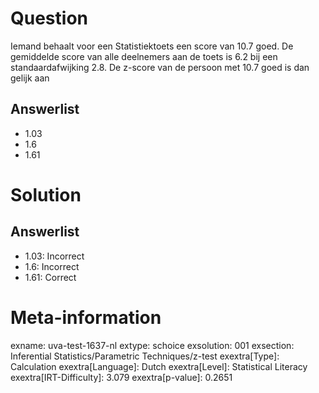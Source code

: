 Question
========

Iemand behaalt voor een Statistiektoets een score van 10.7 goed. De
gemiddelde score van alle deelnemers aan de toets is 6.2 bij een
standaardafwijking 2.8. De z-score van de persoon met 10.7 goed is dan
gelijk aan

Answerlist
----------

* 1.03
* 1.6
* 1.61

Solution
========

Answerlist
----------

* 1.03: Incorrect
* 1.6: Incorrect
* 1.61: Correct

Meta-information
================
exname: uva-test-1637-nl
extype: schoice
exsolution: 001
exsection: Inferential Statistics/Parametric Techniques/z-test
exextra[Type]: Calculation
exextra[Language]: Dutch
exextra[Level]: Statistical Literacy
exextra[IRT-Difficulty]: 3.079
exextra[p-value]: 0.2651
